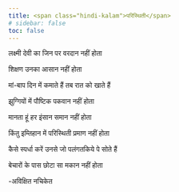 ```yaml
---
title: <span class="hindi-kalam">परिस्थिती</span>
# sidebar: false
toc: false
--- 
```

  <div class="hindi-kalam" onmousedown='return false;' onselectstart="return false;" oncopy="return false;" onpaste="return false;" oncut="return false;">
<!-- # परिस्थिती -->

लक्ष्मी देवी का जिन पर वरदान नहीं होता

शिक्षण उनका आसान नहीं होता

मां-बाप दिन में कमाते हैं तब रात को खाते हैं

झुग्गियों में पौष्टिक पकवान नहीं होता

मानता हूं हर इंसान समान नहीं होता

किंतु इम्तिहान में परिस्थिती प्रमाण नहीं होता

कैसे स्पर्धा करें उनसे जो पलंगतकिये पे सोते हैं

बेचारों के पास छोटा सा मकान नहीं होता

-अविक्षित नचिकेत 

</div>